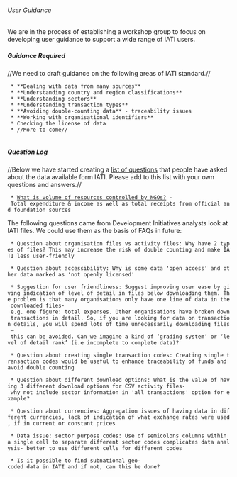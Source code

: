 ====== User Guidance ======

We are in the process of establishing a workshop group to focus on developing user guidance to support a wide range of IATI users. 

===== Guidance Required =====
//We need to draft guidance on the following areas of IATI standard.//

  * **Dealing with data from many sources**
  * **Understanding country and region classifications**
  * **Understanding sectors**
  * **Understanding transaction types**
  * **Avoiding double-counting data** - traceability issues
  * **Working with organisational identifiers**
  * Checking the license of data
  * //More to come//
  
===== Question Log =====
//Below we have started creating a [[questions|list of questions]] that people have asked about the data available form IATI. Please add to this list with your own questions and answers.//

  * [[user_guidance:questions:Volume of NGO Resources|What is volume of resources controlled by NGOs?]] - Total expenditure & income as well as total receipts from official and foundation sources


The following questions came from Development Initiatives analysts look at IATI files. We could use them as the basis of FAQs in future:

  * Question about organisation files vs activity files: Why have 2 types of files? This may increase the risk of double counting and make IATI less user-friendly

  * Question about accessibility: Why is some data 'open access' and other data marked as 'not openly licensed'

  * Suggestion for user friendliness: Suggest improving user ease by giving indication of level of detail in files below downloading them. The problem is that many organisations only have one line of data in the downloaded files- e.g. one figure: total expenses. Other organisations have broken down transactions in detail. So, if you are looking for data on transaction details, you will spend lots of time unnecessarily downloading files – this can be avoided. Can we imagine a kind of ‘grading system’ or ‘level of detail rank’ (i.e incomplete to complete data)?

  * Question about creating single transaction codes: Creating single transaction codes would be useful to enhance traceability of funds and avoid double counting

  * Question about different download options: What is the value of having 3 different download options for CSV activity files- why not include sector information in 'all transactions' option for example?

  * Question about currencies: Aggregation issues of having data in different currencies, lack of indication of what exchange rates were used, if in current or constant prices

  * Data issue: sector purpose codes: Use of semicolons columns within a single cell to separate different sector codes complicates data analysis- better to use different cells for different codes

  * Is it possible to find subnational geo-coded data in IATI and if not, can this be done?

